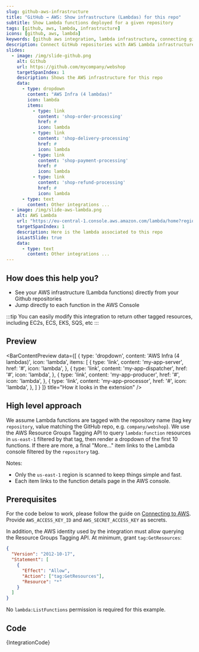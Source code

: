 ```yaml
---
slug: github-aws-infrastructure
title: "GitHub → AWS: Show infrastructure (Lambdas) for this repo"
subtitle: Show Lambda functions deployed for a given repository
tags: [github, aws, lambda, infrastructure]
icons: [github, aws, lambda]
keywords: [github aws integration, lambda infrastructure, connecting github aws, developer tool integration, repository infrastructure]
description: Connect GitHub repositories with AWS Lambda infrastructure. See deployed Lambda functions, costs, and monitoring data directly from your GitHub repository page.
slides:
  - image: /img/slide-github.png
    alt: Github
    url: https://github.com/mycompany/webshop
    targetSpanIndex: 1
    description: Shows the AWS infrastructure for this repo
    data:
      - type: dropdown
        content: "AWS Infra (4 lambdas)"
        icon: lambda
        items:
          - type: link
            content: 'shop-order-processing'
            href: #
            icon: lambda
          - type: link
            content: 'shop-delivery-processing'
            href: #
            icon: lambda
          - type: link
            content: 'shop-payment-processing'
            href: #
            icon: lambda
          - type: link
            content: 'shop-refund-processing'
            href: #
            icon: lambda
      - type: text
        content: Other integrations ...
  - image: /img/slide-aws-lambda.png
    alt: AWS Lambda
    url: "https://eu-central-1.console.aws.amazon.com/lambda/home?region=eu-central-1#/functions/shop-order-processing?tab=code"
    targetSpanIndex: 1
    description: Here is the lambda associated to this repo
    isLastSlide: true
    data:
      - type: text
        content: Other integrations ...
---
```



<Slideshow slides={frontMatter.slides} />

## How does this help you?

* See your AWS infrastructure (Lambda functions) directly from your Github repositories
* Jump directly to each function in the AWS Console

:::tip
You can easily modify this integration to return other tagged resources, including EC2s, ECS, EKS, SQS, etc
:::

## Preview

<BarContentPreview data={[
    {
      type: 'dropdown',
      content: 'AWS Infra (4 lambdas)',
      icon: 'lambda',
      items: [
        {
          type: 'link',
          content: 'my-app-server',
          href: '#',
          icon: 'lambda',
        },
        {
          type: 'link',
          content: 'my-app-dispatcher',
          href: '#',
          icon: 'lambda',
        },
        {
          type: 'link',
          content: 'my-app-producer',
          href: '#',
          icon: 'lambda',
        },
        {
          type: 'link',
          content: 'my-app-processor',
          href: '#',
          icon: 'lambda',
        },
      ]
    }
  ]} title="How it looks in the extension" />

## High level approach
We assume Lambda functions are tagged with the repository name (tag key `repository`, value matching the GitHub repo, e.g. `company/webshop`). We use the AWS Resource Groups Tagging API to query `lambda:function` resources in `us-east-1` filtered by that tag, then render a dropdown of the first 10 functions. If there are more, a final "More…" item links to the Lambda console filtered by the `repository` tag.

Notes:
- Only the `us-east-1` region is scanned to keep things simple and fast.
- Each item links to the function details page in the AWS console.

## Prerequisites
For the code below to work, please follow the guide on [Connecting to AWS](/docs/recipes/connecting-to-aws). Provide `AWS_ACCESS_KEY_ID` and `AWS_SECRET_ACCESS_KEY` as secrets.

In addition, the AWS identity used by the integration must allow querying the Resource Groups Tagging API. At minimum, grant `tag:GetResources`:

```json
{
  "Version": "2012-10-17",
  "Statement": [
    {
      "Effect": "Allow",
      "Action": ["tag:GetResources"],
      "Resource": "*"
    }
  ]
}
```
No `lambda:ListFunctions` permission is required for this example.

## Code
<CodeBlock language="javascript" title="github.aws.infrastructure.integration.example.js">
{IntegrationCode}
</CodeBlock>

